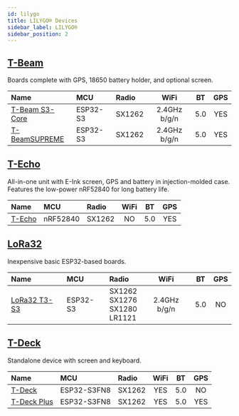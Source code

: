 ```yaml
---
id: lilygo
title: LILYGO® Devices
sidebar_label: LILYGO®
sidebar_position: 2
---
```


## [T-Beam](./tbeam/)

Boards complete with GPS, 18650 battery holder, and optional screen.

| Name                                     | MCU      | Radio  |     WiFi     | BT  | GPS |
| :--------------------------------------- | :------- | :----- | :----------: | :-: | :-: |
| [T-Beam S3-Core](./tbeam/?t-beam=s3core) | ESP32-S3 | SX1262 | 2.4GHz b/g/n | 5.0 | YES |
| [T-BeamSUPREME](./tbeam/?t-beam=supreme) | ESP32-S3 | SX1262 | 2.4GHz b/g/n | 5.0 | YES |

## [T-Echo](./techo/)

All-in-one unit with E-Ink screen, GPS and battery in injection-molded case. Features the low-power nRF52840 for long battery life.

| Name               | MCU      | Radio  | WiFi | BT  | GPS |
| :----------------- | :------- | :----- | :--: | :-: | :-: |
| [T-Echo](./techo/) | nRF52840 | SX1262 |  NO  | 5.0 | YES |

## [LoRa32](./lora/)

Inexpensive basic ESP32-based boards.

| Name                                 | MCU      | Radio                                   |     WiFi     | BT  | GPS |
| :----------------------------------- | :------- | :-------------------------------------- | :----------: | :-: | :-: |
| [LoRa32 T3-S3](./lora/?t-lora=S3-v1) | ESP32-S3 | SX1262<br/>SX1276<br/>SX1280<br/>LR1121 | 2.4GHz b/g/n | 5.0 | NO  |

## [T-Deck](./tdeck/)

Standalone device with screen and keyboard.

| Name                    | MCU         | Radio  | WiFi | BT  | GPS |
| :---------------------- | :---------- | :----- | :--: | :-: | :-: |
| [T-Deck](./tdeck/)      | ESP32-S3FN8 | SX1262 | YES  | 5.0 | NO  |
| [T-Deck Plus](./tdeck/) | ESP32-S3FN8 | SX1262 | YES  | 5.0 | YES |
